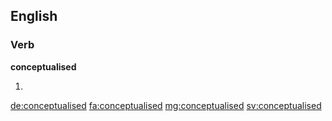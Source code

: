 ==English==

===Verb===
'''conceptualised'''

# {{en-past of|conceptualise}}

[[de:conceptualised]]
[[fa:conceptualised]]
[[mg:conceptualised]]
[[sv:conceptualised]]